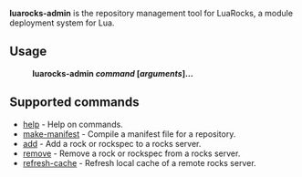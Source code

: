 '''luarocks-admin''' is the repository management tool for LuaRocks, a module deployment system for Lua.

== Usage ==

:'''luarocks-admin ''command'' <nowiki>[</nowiki>''arguments''<nowiki>]</nowiki>...'''

== Supported commands ==

* [[help]] - Help on commands.
* [[make-manifest]] - Compile a manifest file for a repository.
* [[add]] - Add a rock or rockspec to a rocks server.
* [[remove (luarocks-admin)|remove]] - Remove a rock or rockspec from a rocks server.
* [[refresh-cache]] - Refresh local cache of a remote rocks server.
